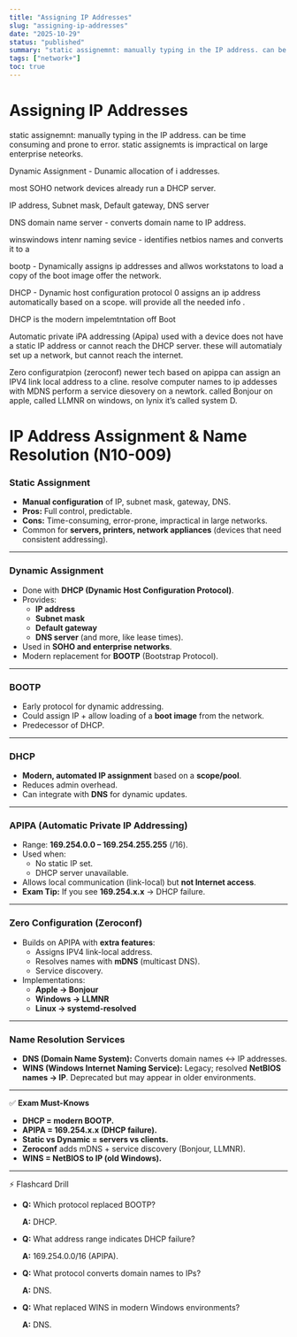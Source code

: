 ```yaml
---
title: "Assigning IP Addresses"
slug: "assigning-ip-addresses"
date: "2025-10-29"
status: "published"
summary: "static assignemnt: manually typing in the IP address. can be time consuming and prone to error. static assignemts is impractical on large enterprise neteorks."
tags: ["network+"]
toc: true
---
```


# Assigning IP Addresses

static assignemnt: manually typing in the IP address. can be time consuming and prone to error. static assignemts is impractical on large enterprise neteorks. 

Dynamic Assignment - Dunamic allocation of i addresses. 

most SOHO network devices already run a DHCP server. 

IP address, Subnet mask, Default gateway, DNS server 

DNS domain name server - converts domain name to IP address. 

winswindows intenr naming sevice - identifies netbios names and converts it to a 

bootp - Dynamically assigns ip addresses and allwos workstatons to load a copy of the boot image offer the network. 

DHCP - Dynamic host configuration protocol 0 assigns an ip address automatically based on a scope. will provide all the needed info . 

DHCP is the modern impelemtntation off Boot 

Automatic private iPA addressing (Apipa) used with a device does not have a static IP address or cannot reach the DHCP server. these will automatialy set up a network, but cannot reach the internet. 

Zero configuratpion (zeroconf) newer tech based on apippa can assign an IPV4 link local address to a cline. resolve computer names to ip addesses with MDNS perform a service diesovery on a newtork. called Bonjour on apple, called LLMNR on windows, on lynix it’s called system D. 

# IP Address Assignment & Name Resolution (N10-009)

### **Static Assignment**

- **Manual configuration** of IP, subnet mask, gateway, DNS.
- **Pros:** Full control, predictable.
- **Cons:** Time-consuming, error-prone, impractical in large networks.
- Common for **servers, printers, network appliances** (devices that need consistent addressing).

---

### **Dynamic Assignment**

- Done with **DHCP (Dynamic Host Configuration Protocol)**.
- Provides:
    - **IP address**
    - **Subnet mask**
    - **Default gateway**
    - **DNS server** (and more, like lease times).
- Used in **SOHO and enterprise networks**.
- Modern replacement for **BOOTP** (Bootstrap Protocol).

---

### **BOOTP**

- Early protocol for dynamic addressing.
- Could assign IP + allow loading of a **boot image** from the network.
- Predecessor of DHCP.

---

### **DHCP**

- **Modern, automated IP assignment** based on a **scope/pool**.
- Reduces admin overhead.
- Can integrate with **DNS** for dynamic updates.

---

### **APIPA (Automatic Private IP Addressing)**

- Range: **169.254.0.0 – 169.254.255.255** (/16).
- Used when:
    - No static IP set.
    - DHCP server unavailable.
- Allows local communication (link-local) but **not Internet access**.
- **Exam Tip:** If you see **169.254.x.x** → DHCP failure.

---

### **Zero Configuration (Zeroconf)**

- Builds on APIPA with **extra features**:
    - Assigns IPV4 link-local address.
    - Resolves names with **mDNS** (multicast DNS).
    - Service discovery.
- Implementations:
    - **Apple → Bonjour**
    - **Windows → LLMNR**
    - **Linux → systemd-resolved**

---

### **Name Resolution Services**

- **DNS (Domain Name System):** Converts domain names ↔ IP addresses.
- **WINS (Windows Internet Naming Service):** Legacy; resolved **NetBIOS names → IP**. Deprecated but may appear in older environments.

---

✅ **Exam Must-Knows**

- **DHCP = modern BOOTP.**
- **APIPA = 169.254.x.x (DHCP failure).**
- **Static vs Dynamic = servers vs clients.**
- **Zeroconf** adds mDNS + service discovery (Bonjour, LLMNR).
- **WINS = NetBIOS to IP (old Windows).**

---

⚡ Flashcard Drill

- **Q:** Which protocol replaced BOOTP?
    
    **A:** DHCP.
    
- **Q:** What address range indicates DHCP failure?
    
    **A:** 169.254.0.0/16 (APIPA).
    
- **Q:** What protocol converts domain names to IPs?
    
    **A:** DNS.
    
- **Q:** What replaced WINS in modern Windows environments?
    
    **A:** DNS.